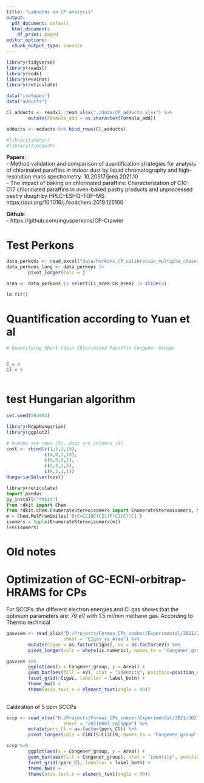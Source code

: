 ```yaml
---
title: "Labnotes on CP analysis"
output:
  pdf_document: default
  html_document:
    df_print: paged
editor_options:
  chunk_output_type: console
---
```



```r

library(tidyverse)
library(readxl)
library(rcdk)
library(enviPat)
library(reticulate)

data("isotopes")
data("adducts")

Cl_adducts <- readxl::read_xlsx("./data/CP_adducts.xlsx") %>%
        mutate(Formula_add = as.character(Formula_add))

adducts <- adducts %>% bind_rows(Cl_adducts)

#library(iterpc)
#library(IsoSpecR)

```


__Papers__:  
- Method validation and comparison of quantification strategies for analysis of chlorinated paraffins in indoor dust by liquid chromatography and high-resolution mass spectrometry. 10.20517/jeea.2021.10  
- The impact of baking on chlorinated paraffins: Characterization of C10–C17 chlorinated paraffins in oven-baked pastry products and unprocessed pastry dough by HPLC–ESI–Q–TOF–MS. https://doi.org/10.1016/j.foodchem.2019.125100  

__Github__:  
- https://github.com/ingusperkons/CP-Crawler  

# Test Perkons
```r

data_perkons <- read_excel("data/Perkons_CP_calibration_multiple_chains.xlsx", sheet = "test")
data_perkons_long <- data_perkons |> 
        pivot_longer(cols = )

area <- data_perkons |> select(C1_area:C8_area) |> slice(4)

lm.fit()

```



# Quantification according to Yuan et al

```r
# Quantifying Short-Chain Chlorinated Paraffin Congener Groups


C = 9
Cl = 5



```


# test Hungarian algorithm
```r

set.seed(593903)

library(RcppHungarian)
library(ggplot2)

# humans are rows (5), dogs are columns (4)
cost <- rbind(c(1,5,2,19), 
              c(4,0,3,10), 
              c(6,9,6,1), 
              c(9,8,1,3), 
              c(6,1,1,1))
HungarianSolver(cost)

```

```python
library(reticulate)
import pandas
py_install("rdkit")
from rdkit import Chem
from rdkit.Chem.EnumerateStereoisomers import EnumerateStereoisomers, StereoEnumerationOptions
m = Chem.MolFromSmiles('BrC=CC1OC(C2)(F)C2(Cl)C1')
isomers = tuple(EnumerateStereoisomers(m))
len(isomers)

```


# Old notes


# Optimization of GC-ECNI-orbitrap-HRAMS for CPs

For SCCPs: the different electron energies and CI gas shows that the optimum parameters are: 70 eV with 1.5 ml/min methane gas. According to Thermo technical 

```r

gasvsev <- read_xlsx("D:/Projects/Formas_CPs_indoor/Experimental/2021/20210802_ECNI_optimization_params.xlsx", 
                     sheet = "CIgas_vs_Area") %>%
        mutate(Cigas = as.factor(Cigas), eV = as.factor(eV)) %>%
        pivot_longer(cols = where(is.numeric), names_to = "Congener_group", values_to = "Area")

gasvsev %>%
        ggplot(aes(x = Congener_group, y = Area)) +
        geom_bar(aes(fill = eV), stat = "identity", position=position_dodge()) +
        facet_grid(~Cigas, labeller = label_both) +
        theme_bw() +
        theme(axis.text.x = element_text(angle = 90))
        


```


Calibration of 5 ppm SCCPs

```r

sccp <- read_xlsx("D:/Projects/Formas_CPs_indoor/Experimental/2021/20210802_ECNI_optimization_params.xlsx", 
                     sheet = "20210803_cal5ppm") %>%
        mutate(perc_Cl = as.factor(perc_Cl)) %>%
        pivot_longer(cols = C10Cl5:C13Cl9, names_to = "Congener_group", values_to = "Area")

sccp %>%
        ggplot(aes(x = Congener_group, y = Area)) +
        geom_bar(aes(fill = Congener_group), stat = "identity", position=position_dodge()) +
        facet_grid(~perc_Cl, labeller = label_both) +
        theme_bw() +
        theme(axis.text.x = element_text(angle = 90))
        


```






